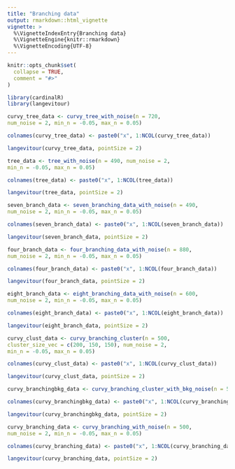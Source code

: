```yaml
---
title: "Branching data"
output: rmarkdown::html_vignette
vignette: >
  %\VignetteIndexEntry{Branching data}
  %\VignetteEngine{knitr::rmarkdown}
  %\VignetteEncoding{UTF-8}
---
```


```r
knitr::opts_chunk$set(
  collapse = TRUE,
  comment = "#>"
)
```

```r
library(cardinalR)
library(langevitour)
```

```r
curvy_tree_data <- curvy_tree_with_noise(n = 720, 
num_noise = 2, min_n = -0.05, max_n = 0.05)

colnames(curvy_tree_data) <- paste0("x", 1:NCOL(curvy_tree_data))

langevitour(curvy_tree_data, pointSize = 2)
```

```r
tree_data <- tree_with_noise(n = 490, num_noise = 2, 
min_n = -0.05, max_n = 0.05)

colnames(tree_data) <- paste0("x", 1:NCOL(tree_data))

langevitour(tree_data, pointSize = 2)
```

```r
seven_branch_data <- seven_branching_data_with_noise(n = 490, 
num_noise = 2, min_n = -0.05, max_n = 0.05)

colnames(seven_branch_data) <- paste0("x", 1:NCOL(seven_branch_data))

langevitour(seven_branch_data, pointSize = 2)
```

```r
four_branch_data <- four_branching_data_with_noise(n = 880, 
num_noise = 2, min_n = -0.05, max_n = 0.05)

colnames(four_branch_data) <- paste0("x", 1:NCOL(four_branch_data))

langevitour(four_branch_data, pointSize = 2)
```

```r
eight_branch_data <- eight_branching_data_with_noise(n = 600, 
num_noise = 2, min_n = -0.05, max_n = 0.05)

colnames(eight_branch_data) <- paste0("x", 1:NCOL(eight_branch_data))

langevitour(eight_branch_data, pointSize = 2)
```

```r
curvy_clust_data <- curvy_branching_cluster(n = 500, 
cluster_size_vec = c(200, 150, 150), num_noise = 2, 
min_n = -0.05, max_n = 0.05)

colnames(curvy_clust_data) <- paste0("x", 1:NCOL(curvy_clust_data))

langevitour(curvy_clust_data, pointSize = 2)
```

```r
curvy_branchingbkg_data <- curvy_branching_cluster_with_bkg_noise(n = 500, num_noise = 2, min_n = -0.5, max_n = 0.5)

colnames(curvy_branchingbkg_data) <- paste0("x", 1:NCOL(curvy_branchingbkg_data))

langevitour(curvy_branchingbkg_data, pointSize = 2)
```

```r
curvy_branching_data <- curvy_branching_with_noise(n = 500, 
num_noise = 2, min_n = -0.05, max_n = 0.05)

colnames(curvy_branching_data) <- paste0("x", 1:NCOL(curvy_branching_data))

langevitour(curvy_branching_data, pointSize = 2)
```
